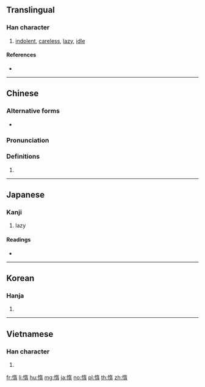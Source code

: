 {{character info/new}}
==Translingual==

===Han character===
{{Han char|rn=61|rad=心|as=09|sn=12|four=94027|canj=PKMB|ids=⿰忄⿱左月}}

# [[indolent]], [[careless]], [[lazy]], [[idle]]

====References====
* {{Han ref|kx=0392.210|dkj=10855|dj=0728.070|hdz=42326.110|uh=60F0|ud=24816|bh=B46B|bd=46187}}

----

==Chinese==
{{zh-forms}}

===Alternative forms===
* {{zh-l|媠}}

===Pronunciation===
{{zh-pron
|m=duò
|c=do6
|h=pfs=tho
|mn=tō/tōaⁿ
|mn_note=tō - literary; tōaⁿ - vernacular
|mn-t=duan6/duan7
|mc=y
|oc=y
|cat=a
}}

===Definitions===
{{zh-hanzi}}

# {{rfdef|lang=zh}}

----

==Japanese==

===Kanji===
{{ja-kanji|grade=c|rs=心09}}

# lazy

====Readings====
* {{ja-readings|on=[[だ]] (da)|kun=[[おこたる]] (okotaru)}}

----

==Korean==

===Hanja===
{{ko-hanja|hangeul=타|eumhun=|rv=ta|mr=t'a|y=tha}}

# {{defn|lang=ko|sort=心09}}

----

==Vietnamese==

===Han character===
{{vi-readings|rs=心09|hanviet=[[đoạ]], [[noạ]]}}

# {{defn|lang=vi|sort=心09}}

[[fr:惰]]
[[li:惰]]
[[hu:惰]]
[[mg:惰]]
[[ja:惰]]
[[no:惰]]
[[pl:惰]]
[[th:惰]]
[[zh:惰]]